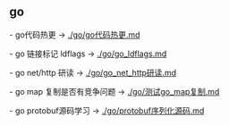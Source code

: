 == go ==

- go代码热更 -> [[./go/go代码热更.md]]

- go 链接标记 ldflags -> [[./go/go_ldflags.md]]

- go net/http 研读 -> [[./go/go_net_http研读.md]]

- go map 复制是否有竞争问题 -> [[./go/测试go_map复制.md]]

- go protobuf源码学习 -> [[./go/protobuf序列化源码.md]]
